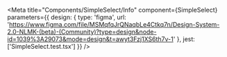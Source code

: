 
<Meta
  title="Components/SimpleSelect/Info"
  component={SimpleSelect}
  parameters={{
    design: {
      type: 'figma',
      url: 'https://www.figma.com/file/MSMqfqJrQNaqbLe4Ctkq7n/Design-System-2.0-NLMK-(beta)-(Community)?type=design&node-id=1039%3A29073&mode=design&t=awyt3Fzj1XS6th7v-1'
    },
    jest: ['SimpleSelect.test.tsx']
  }}
/>

<Story name="Docs">
  <Unstyled>
    <Stories />
  </Unstyled>
</Story>
